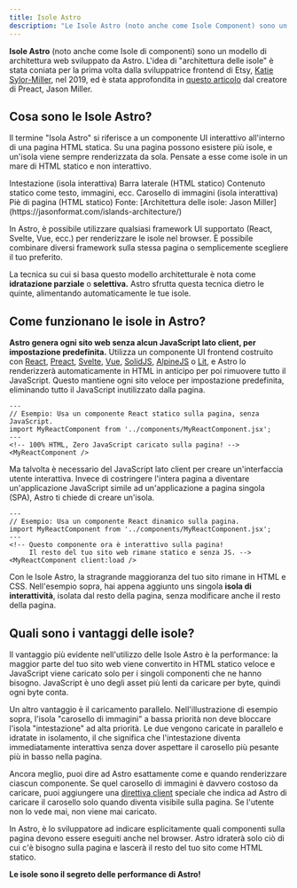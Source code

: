 ```yaml
---
title: Isole Astro
description: "Le Isole Astro (noto anche come Isole Component) sono un modello di architettura web sviluppato da Astro. Il concetto di “architettura delle isole” è stato coniato per la prima volta dalla sviluppatrice frontend di Etsy, Katie Sylor-Miller, nel 2019, ed è stato ampliato dal creatore di Preact, Jason Miller."
---
```



**Isole Astro** (noto anche come Isole di componenti) sono un modello di architettura web sviluppato da Astro. L'idea di "architettura delle isole" è stata coniata per la prima volta dalla sviluppatrice frontend di Etsy, [Katie Sylor-Miller](https://twitter.com/ksylor), nel 2019, ed è stata approfondita in [questo articolo](https://jasonformat.com/islands-architecture/) dal creatore di Preact, Jason Miller.

## Cosa sono le Isole Astro?

Il termine "Isola Astro" si riferisce a un componente UI interattivo all'interno di una pagina HTML statica. Su una pagina possono esistere più isole, e un'isola viene sempre renderizzata da sola. Pensate a esse come isole in un mare di HTML statico e non interattivo.

<IslandsDiagram>
  <Fragment slot="headerApp">Intestazione (isola interattiva)</Fragment>
  <Fragment slot="sidebarApp">Barra laterale (HTML statico)</Fragment>
  <Fragment slot="main">
    Contenuto statico come testo, immagini, ecc.
  </Fragment>
  <Fragment slot="carouselApp">Carosello di immagini (isola interattiva)</Fragment>
  <Fragment slot="footer">Piè di pagina (HTML statico)</Fragment>
  <Fragment slot="source">Fonte: [Architettura delle isole: Jason Miller](https://jasonformat.com/islands-architecture/)</Fragment>
</IslandsDiagram>

In Astro, è possibile utilizzare qualsiasi framework UI supportato (React, Svelte, Vue, ecc.) per renderizzare le isole nel browser. È possibile combinare diversi framework sulla stessa pagina o semplicemente scegliere il tuo preferito.

La tecnica su cui si basa questo modello architetturale è nota come **idratazione parziale** o **selettiva.** Astro sfrutta questa tecnica dietro le quinte, alimentando automaticamente le tue isole.

## Come funzionano le isole in Astro?

**Astro genera ogni sito web senza alcun JavaScript lato client, per impostazione predefinita.** Utilizza un componente UI frontend costruito con [React](https://react.dev/), [Preact](https://preactjs.com/), [Svelte](https://svelte.dev/), [Vue](https://vuejs.org/), [SolidJS](https://www.solidjs.com/), [AlpineJS](https://alpinejs.dev/) o [Lit](https://lit.dev/), e Astro lo renderizzerà automaticamente in HTML in anticipo per poi rimuovere tutto il JavaScript. Questo mantiene ogni sito veloce per impostazione predefinita, eliminando tutto il JavaScript inutilizzato dalla pagina.

```astro title="src/pages/index.astro"
---
// Esempio: Usa un componente React statico sulla pagina, senza JavaScript.
import MyReactComponent from '../components/MyReactComponent.jsx';
---
<!-- 100% HTML, Zero JavaScript caricato sulla pagina! -->
<MyReactComponent />
```

Ma talvolta è necessario del JavaScript lato client per creare un'interfaccia utente interattiva. Invece di costringere l'intera pagina a diventare un'applicazione JavaScript simile ad un'applicazione a pagina singola (SPA), Astro ti chiede di creare un'isola.

```astro title="src/pages/index.astro" ins="client:load"
---
// Esempio: Usa un componente React dinamico sulla pagina.
import MyReactComponent from '../components/MyReactComponent.jsx';
---
<!-- Questo componente ora è interattivo sulla pagina!
     Il resto del tuo sito web rimane statico e senza JS. -->
<MyReactComponent client:load />
```

Con le Isole Astro, la stragrande maggioranza del tuo sito rimane in HTML e CSS. Nell'esempio sopra, hai appena aggiunto uns singola **isola di interattività**, isolata dal resto della pagina, senza modificare anche il resto della pagina.

## Quali sono i vantaggi delle isole?

Il vantaggio più evidente nell'utilizzo delle Isole Astro è la performance: la maggior parte del tuo sito web viene convertito in HTML statico veloce e JavaScript viene caricato solo per i singoli componenti che ne hanno bisogno. JavaScript è uno degli asset più lenti da caricare per byte, quindi ogni byte conta.

Un altro vantaggio è il caricamento parallelo. Nell'illustrazione di esempio sopra, l'isola "carosello di immagini" a bassa priorità non deve bloccare l'isola "intestazione" ad alta priorità. Le due vengono caricate in parallelo e idratate in isolamento, il che significa che l'intestazione diventa immediatamente interattiva senza dover aspettare il carosello più pesante più in basso nella pagina.

Ancora meglio, puoi dire ad Astro esattamente come e quando renderizzare ciascun componente. Se quel carosello di immagini è davvero costoso da caricare, puoi aggiungere una [direttiva client](/it/reference/directives-reference/#client-directives) speciale che indica ad Astro di caricare il carosello solo quando diventa visibile sulla pagina. Se l'utente non lo vede mai, non viene mai caricato.

In Astro, è lo sviluppatore ad indicare esplicitamente quali componenti sulla pagina devono essere eseguiti anche nel browser. Astro idraterà solo ciò di cui c'è bisogno sulla pagina e lascerà il resto del tuo sito come HTML statico.

**Le isole sono il segreto delle performance di Astro!**
